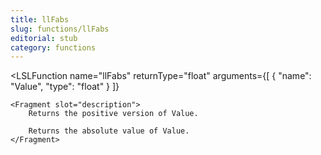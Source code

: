 ```yaml
---
title: llFabs
slug: functions/llFabs
editorial: stub
category: functions
---
```


<LSLFunction
	name="llFabs"
	returnType="float"
	arguments={[
	{
		"name": "Value",
		"type": "float"
	}
]}
>
	<Fragment slot="description">
		Returns the positive version of Value.
		
		Returns the absolute value of Value.
	</Fragment>
</LSLFunction>
